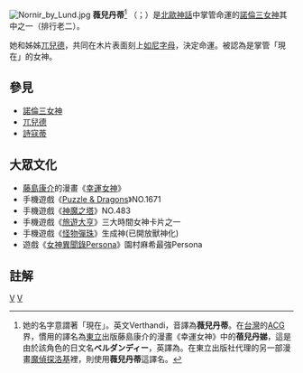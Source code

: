 {{Unreferenced|time=2015-04-23T12:00:57+00:00}}
{{noteTA
|1=zh:兀兒德;zh-hans:乌尔德;zh-hk:烏爾德;zh-tw:烏爾德;
|2=zh:斯庫爾德;zh-hans:诗蔻蒂;zh-hk:詩蔻蒂;zh-tw:詩寇蒂;
|3=zh:諾恩;zh-hans:诺伦;zh-hk:諾倫;zh-tw:諾倫;
|4=zh:斷鋼聖劍;zh-hans:王者之剑;zh-hk:王者之劍;zh-tw:斷鋼聖劍;
}}

[[Image:Nornir_by_Lund.jpg|thumb]]
'''薇兒丹蒂'''<ref>她的名字意謂著「現在」。英文Verthandi，音譯為'''薇兒丹蒂'''。在[[台灣|台灣]]的[[ACG|ACG]]界，慣用的譯名為[[東立出版社|東立]]出版藤島康介的漫畫《幸運女神》中的'''蓓兒丹娣'''，這是由於該角色的日文名'''ベルダンディー'''，英譯為{{link-en|Belldandy|Belldandy}}。在東立出版社代理的另一部漫畫[[魔偵探洛基|魔偵探洛基]]裡，則使用'''薇兒丹蒂'''這譯名。</ref> （{{lang-non|Verðandi}}；{{lang-en|Verthandi}}）是[[北歐神話|北歐神話]]中掌管命運的[[諾倫三女神|諾倫三女神]]其中之一（排行老二）。

她和姊姊[[兀兒德|兀兒德]]，共同在木片表面刻上[[如尼字母|如尼字母]]，決定命運。被認為是掌管「現在」的女神。

==參見==
*[[諾倫三女神|諾倫三女神]]
*[[兀兒德|兀兒德]]
*[[詩寇蒂|詩寇蒂]]

==大眾文化==
*[[藤島康介|藤島康介]]的漫畫《[[幸運女神|幸運女神]]》
* 手機遊戲《[[Puzzle_&_Dragons|Puzzle & Dragons]]》NO.1671
* 手機遊戲《[[神魔之塔|神魔之塔]]》NO.483
* 手機遊戲《[[旅遊大亨|旅遊大亨]]》三大時間女神卡片之一
* 手機遊戲《[[怪物彈珠|怪物彈珠]]》生成神(已開放獸神化)
* 遊戲《[[女神異聞錄Persona|女神異聞錄Persona]]》園村麻希最強Persona

==註解==
<references/>

{{北歐神話}}

[[Category:北歐女神|V]]
[[Category:時間與命運之神|V]]